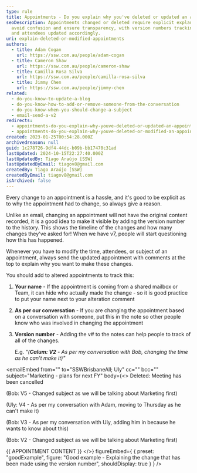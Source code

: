 ```yaml
---
type: rule
title: Appointments - Do you explain why you've deleted or updated an appointment?
seoDescription: Appointments changed or deleted require explicit explanations to
  avoid confusion and ensure transparency, with version numbers tracking changes
  and attendees updated accordingly.
uri: explain-deleted-or-modified-appointments
authors:
  - title: Adam Cogan
    url: https://ssw.com.au/people/adam-cogan
  - title: Cameron Shaw
    url: https://ssw.com.au/people/cameron-shaw
  - title: Camilla Rosa Silva
    url: https://ssw.com.au/people/camilla-rosa-silva
  - title: Jimmy Chen
    url: https://ssw.com.au/people/jimmy-chen
related:
  - do-you-know-to-update-a-blog
  - do-you-know-how-to-add-or-remove-someone-from-the-conversation
  - do-you-know-when-you-should-change-a-subject
  - email-send-a-v2
redirects:
  - appointments-do-you-explain-why-youve-deleted-or-updated-an-appointment
  - appointments-do-you-explain-why-youve-deleted-or-modified-an-appointment
created: 2023-01-25T00:54:28.000Z
archivedreason: null
guid: 1c278726-9df4-44dc-b09b-bb17470c31ad
lastUpdated: 2024-10-15T22:27:40.000Z
lastUpdatedBy: Tiago Araújo [SSW]
lastUpdatedByEmail: tiagov8@gmail.com
createdBy: Tiago Araújo [SSW]
createdByEmail: tiagov8@gmail.com
isArchived: false
---
```


Every change to an appointment is a hassle, and it's good to be explicit as to why the appointment had to change, so always give a reason.

Unlike an email, changing an appointment will not have the original content recorded, it is a good idea to make it visible by adding the version number to the history. This shows the timeline of the changes and how many changes they've asked for! When we have v7, people will start questioning how this has happened.

Whenever you have to modify the time, attendees, or subject of an appointment, always send the updated appointment with comments at the top to explain why you want to make these changes.

You should add to altered appointments to track this:

1. **Your name** - If the appointment is coming from a shared mailbox or Team, it can hide who actually made the change - so it is good practice to put your name next to your alteration comment
1. **As per our conversation** - If you are changing the appointment based on a conversation with someone, put this in the note so other people know who was involved in changing the appointment
1. **Version number** - Adding the v# to the notes can help people to track of all of the changes.

   E.g. _"(**Calum: V2** - As per my conversation with Bob, changing the time as he can't make it)"_

<emailEmbed
  from=""
  to="SSWBrisbaneAll; Uly"
  cc=""
  bcc=""
  subject="Marketing - plans for next FY"
  body={<>
    Deleted: Meeting has been cancelled

(Bob: V5 - Changed subject as we will be talking about Marketing first)

(Uly: V4 - As per my conversation with Adam, moving to Thursday as he can't make it)

(Bob: V3 - As per my conversation with Uly, adding him in because he wants to know about this)

(Bob: V2 - Changed subject as we will be talking about Marketing first)

&#123;&#123; APPOINTMENT CONTENT &#125;&#125;
  </>}
  figureEmbed={ {
    preset: "goodExample",
    figure: "Good example - Explaining the change that has been made using the version number",
    shouldDisplay: true
  } }
/>
